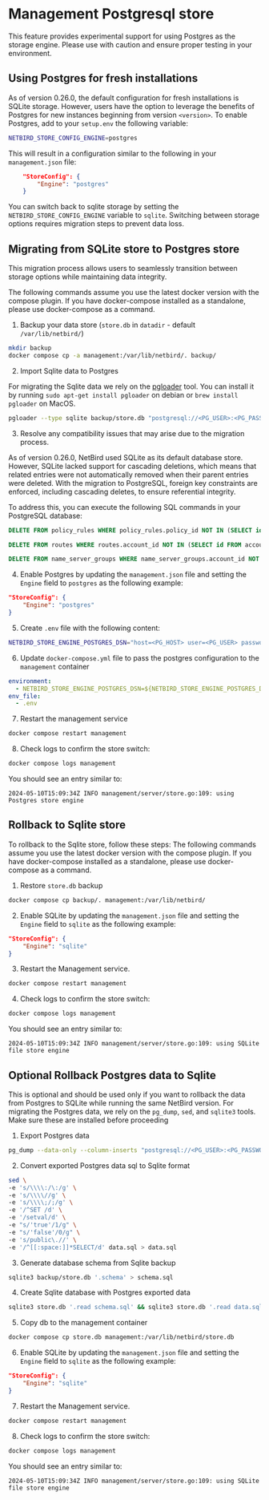 # Management Postgresql store

<Note>
This feature provides experimental support for using Postgres as the storage engine. Please use with caution and ensure proper testing in your environment.
</Note>

## Using Postgres for fresh installations

As of version 0.26.0, the default configuration for fresh installations is SQLite storage.
However, users have the option to leverage the benefits of Postgres for new instances beginning from version `<version>`.
To enable Postgres, add to your `setup.env` the following variable:
```bash
NETBIRD_STORE_CONFIG_ENGINE=postgres
```
This will result in a configuration similar to the following in your `management.json` file:
```json
    "StoreConfig": {
        "Engine": "postgres"
    }
```
You can switch back to sqlite storage by setting the `NETBIRD_STORE_CONFIG_ENGINE` variable to `sqlite`.
<Note>
    Switching between storage options requires migration steps to prevent data loss.
</Note>


## Migrating from SQLite store to Postgres store
This migration process allows users to seamlessly transition between storage options while maintaining data integrity.

<Note>
    The following commands assume you use the latest docker version with the compose plugin. If you have docker-compose installed as a standalone, please use docker-compose as a command.
</Note>

1. Backup your data store (`store.db` in `datadir` - default `/var/lib/netbird/`)
```bash
mkdir backup
docker compose cp -a management:/var/lib/netbird/. backup/
```

2. Import Sqlite data to Postgres

For migrating the Sqlite data we rely on the [pgloader](https://github.com/dimitri/pgloader) tool. You can install it by running
`sudo apt-get install pgloader` on debian or `brew install pgloader` on MacOS.

```bash
pgloader --type sqlite backup/store.db "postgresql://<PG_USER>:<PG_PASSWORD>@<PG_HOST>:<PG_PORT>/<PG_DB_NAME>"
```

3. Resolve any compatibility issues that may arise due to the migration process.

<Note>
As of version 0.26.0, NetBird used SQLite as its default database store. However, SQLite lacked support for cascading deletions,
which means that related entries were not automatically removed when their parent entries were deleted.
 With the migration to PostgreSQL, foreign key constraints are enforced, including cascading deletes, to ensure referential integrity.
</Note>

To address this, you can execute the following SQL commands in your PostgreSQL database:

```sql
DELETE FROM policy_rules WHERE policy_rules.policy_id NOT IN (SELECT id FROM policies);
```

```sql
DELETE FROM routes WHERE routes.account_id NOT IN (SELECT id FROM accounts);
```

```sql
DELETE FROM name_server_groups WHERE name_server_groups.account_id NOT IN (SELECT id FROM accounts);
```

4. Enable Postgres by updating the `management.json` file and setting the `Engine` field to `postgres` as the following example:
```json
"StoreConfig": {
    "Engine": "postgres"
}
```

5. Create `.env` file with the following content:
```bash
NETBIRD_STORE_ENGINE_POSTGRES_DSN="host=<PG_HOST> user=<PG_USER> password=<PG_PASSWORD> dbname=<PG_DB_NAME> port=<PG_PORT>"
```

6. Update `docker-compose.yml` file to  pass the postgres configuration to the `management` container
```yaml
environment:
  - NETBIRD_STORE_ENGINE_POSTGRES_DSN=${NETBIRD_STORE_ENGINE_POSTGRES_DSN}
env_file:
  - .env
```

7. Restart the management service
```bash
docker compose restart management
```

8. Check logs to confirm the store switch:
```bash
docker compose logs management
```
You should see an entry similar to:
```
2024-05-10T15:09:34Z INFO management/server/store.go:109: using Postgres store engine
```

## Rollback to Sqlite store
To rollback to the Sqlite  store, follow these steps:
<Note>
    The following commands assume you use the latest docker version with the compose plugin. If you have docker-compose installed as a standalone, please use docker-compose as a command.
</Note>

1. Restore `store.db` backup
```bash
docker compose cp backup/. management:/var/lib/netbird/
```

2. Enable SQLite by updating the `management.json` file and setting the `Engine` field to `sqlite` as the following example:
```json
"StoreConfig": {
    "Engine": "sqlite"
}
```

3. Restart the Management service.
```bash
docker compose restart management
```

4. Check logs to confirm the store switch:
```bash
docker compose logs management
```

You should see an entry similar to:
```
2024-05-10T15:09:34Z INFO management/server/store.go:109: using SQLite file store engine
```

## Optional Rollback Postgres data to Sqlite

This is optional and should be used only if you want to rollback the data from Postgres to SQLite while running the same NetBird version.
For migrating the Postgres data, we rely on the `pg_dump`, `sed`, and `sqlite3` tools. Make sure these are installed before proceeding

1. Export Postgres data
```bash
pg_dump --data-only --column-inserts "postgresql://<PG_USER>:<PG_PASSWORD>@<PG_HOST>:<PG_PORT>/<PG_DB_NAME>" > data.sql
```

2. Convert exported Postgres data sql to Sqlite format
```bash
sed \
-e 's/\\\\:/\:/g' \
-e 's/\\\\//g' \
-e 's/\\\\;/;/g' \
-e '/^SET /d' \
-e '/setval/d' \
-e "s/'true'/1/g" \
-e "s/'false'/0/g" \
-e 's/public\.//' \
-e '/^[[:space:]]*SELECT/d' data.sql > data.sql
```

3. Generate database schema from Sqlite backup
```bash
sqlite3 backup/store.db '.schema' > schema.sql
````

4. Create Sqlite database with Postgres exported data
```bash
sqlite3 store.db '.read schema.sql' && sqlite3 store.db '.read data.sql'
```

5. Copy db to the management container
```bash
docker compose cp store.db management:/var/lib/netbird/store.db
```

6. Enable SQLite by updating the `management.json` file and setting the `Engine` field to `sqlite` as the following example:
```json
"StoreConfig": {
    "Engine": "sqlite"
}
```

7. Restart the Management service.
```bash
docker compose restart management
```

8. Check logs to confirm the store switch:
```bash
docker compose logs management
```

You should see an entry similar to:
```
2024-05-10T15:09:34Z INFO management/server/store.go:109: using SQLite file store engine
```